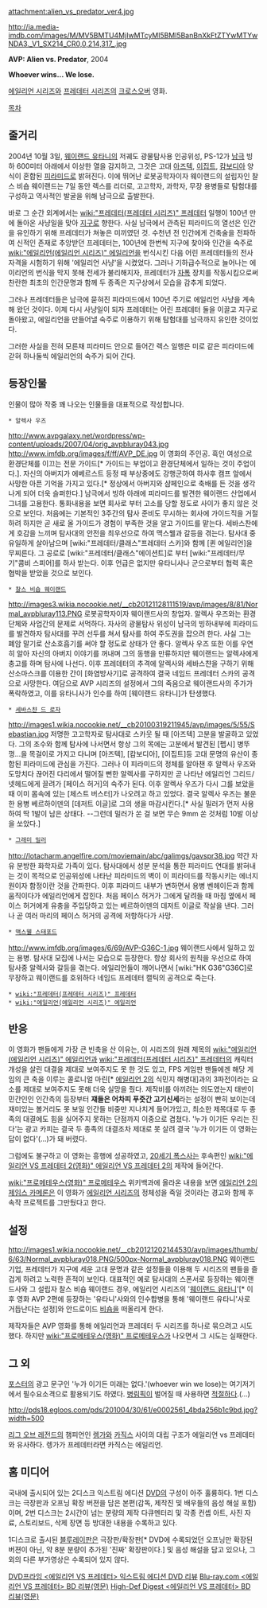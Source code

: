 attachment:alien_vs_predator_ver4.jpg

http://ia.media-imdb.com/images/M/MV5BMTU4MjIwMTcyMl5BMl5BanBnXkFtZTYwMTYwNDA3._V1_SX214_CR0,0,214,317_.jpg

'''AVP: Alien vs. Predator''', 2004

'''Whoever wins... We lose.'''

[[에일리언 시리즈]]와 [[프레데터 시리즈]]의 [[크로스오버]] 영화.

[[목차]]

== 줄거리 ==
2004년 10월 3일, [[웨이랜드 유타니]]의 저궤도 광물탐사용 인공위성, PS-12가 [[남극]] 빙하 600미터 아래에서 이상한 열을 감지하고, 그것은 고대 [[아즈텍]], [[이집트]], [[캄보디아]] 양식이 혼합된 [[피라미드]]로 밝혀진다. 이에 뛰어난 로봇공학자이자 웨이랜드의 설립자인 찰스 비숍 웨이랜드는 7일 동안 렉스를 리더로, 고고학자, 과학자, 무장 용병들로 탐험대를 구성하고 역사적인 발굴을 위해 남극으로 출발한다.

바로 그 순간 외계에서는 [[wiki:"프레데터(프레데터 시리즈)" 프레데터]] 일행이 100년 만에 돌아온 사냥일을 맞아 [[지구]]로 향한다. 사실 남극에서 관측된 피라미드의 열선은 인간을 유인하기 위해 프레데터가 쳐놓은 미끼였던 것. 수천년 전 인간에게 건축술을 전파하여 신적인 존재로 추앙받던 프레데터는, 100년에 한번씩 지구에 찾아와 인간을 숙주로 [[wiki:"에일리언(에일리언 시리즈)" 에일리언]]을 번식시킨 다음 어린 프레데터들의 전사 자격을 시험하기 위해 '에일리언 사냥'을 시켰었다. 그러나 기하급수적으로 늘어나는 에이리언의 번식을 막지 못해 전세가 불리해지자, 프레데터가 [[자폭]] 장치를 작동시킴으로써 찬란한 최초의 인간문명과 함께 두 종족은 지구상에서 모습을 감추게 되었다.

그러나 프레데터들은 남극에 묻혀진 피라미드에서 100년 주기로 에일리언 사냥을 계속해 왔던 것이다. 이제 다시 사냥일이 되자 프레데터는 어린 프레데터 둘을 이끌고 지구로 돌아왔고, 에일리언을 만들어낼 숙주로 이용하기 위해 탐험대를 남극까지 유인한 것이었다.

그러한 사실을 전혀 모른채 피라미드 안으로 들어간 렉스 일행은 미로 같은 피라미드에 갇혀 하나둘씩 에일리언의 숙주가 되어 간다.

== 등장인물 ==
인물이 많아 작중 꽤 나오는 인물들을 대표적으로 작성합니다.

 * 알렉사 우즈
http://www.avpgalaxy.net/wordpress/wp-content/uploads/2007/04/orig_avpbluray043.jpg
http://www.imfdb.org/images/f/ff/AVP_DE.jpg
이 영화의 주인공. 흑인 여성으로 환경단체를 이끄는 전문 가이드[* 가이드는 부업이고 환경단체에서 일하는 것이 주업이다.]. 자신의 아버지가 에베르스트 등정 때 부상중에도 강행군하여 하사후 캠프 앞에서 사망한 아픈 기억을 가지고 있다.[* 정상에서 아버지와 샴페인으로 축배를 든 것을 생각나게 되어 더욱 슬퍼한다.] 남극에서 빙하 아래에 피라미드를 발견한 웨이랜드 산업에서 그녀를 고용한다. 통화내용을 보면 회사로 부터 고소를 당할 정도로 사이가 좋지 않은 것으로 보인다. 처음에는 기본적인 3주간의 탐사 준비도 무시하는 회사에 가이드직을 거절하려 하지만 곧 새로 올 가이드가 경험이 부족한 것을 알고 가이드를 맡는다. 세바스찬에게 호감을 느끼며 탐사대의 안전을 최우선으로 하여 맥스웰과 갈등을 겪는다. 탐사대 중 유일하게 살아남으며 [wiki:"프레데터/클래스"프레데터 스카]와 함께 [퀸 에일리언]을 무찌른다. 그 공로로 [wiki:"프레데터/클래스"에이션트]로 부터 [wiki:"프레데터/무기"콤비 스피어]를 하사 받는다. 이후 언급은 없지만 유타니사나 군으로부터 협력 혹은 협박을 받았을 것으로 보인다.

 * [[찰스 비숍 웨이랜드]]
http://images3.wikia.nocookie.net/__cb20121128111519/avp/images/8/81/Normal_avpbluray113.PNG
로봇공학자이자 웨이랜드사의 창업자. 알렉사 우즈와는 환경단체와 사업간의 문제로 서먹하다. 자사의 광물탐사 위성이 남극의 빙하내부에 피라미드를 발견하자 탐사대를 꾸려 선두를 쳐서 탐사를 하여 주도권을 잡으려 한다. 사실 그는 폐암 말기로 산소호흡기를 써야 할 정도로 상태가 안 좋다. 알렉사 우즈 또한 이를 우연히 알아 자신의 아버지 이야기를 꺼내며 그의 동행을 만류하지만 웨이랜드는 알렉사에게 충고를 하며 탐사에 나선다. 이후 프레데터의 추격에 알렉사와 세바스챤을 구하기 위해 산소마스크를 이용한 간이 [화염방사기]로 공격하여 결국 네임드 프레데터 스카의 공격으로 사망한다. 여담으로 AVP 시리즈의 설정에서 그의 죽음으로 웨이랜드사의 주가가 폭락하였고, 이를 유타니사가 인수를 하여 [웨이랜드 유타니]가 탄생했다.

 * [[세바스챤 드 로자]]
http://images1.wikia.nocookie.net/__cb20100319211945/avp/images/5/55/Sebastian.jpg
저명한 고고학자로 탐사대로 스카웃 될 때 [아즈텍] 고분을 발굴하고 있었다. 그의 조수와 함께 탐사에 나서면서 항상 그의 목에는 고분에서 발견된 [펩시] 병뚜껑...을 목걸이로 가지고 다니며 [아즈텍], [캄보디아], [이집트]등 고대 문명의 유산이 종합된 피라미드에 관심을 가진다. 그러나 이 피라미드의 정체를 알아챈 후 알렉사 우즈와 도망치다 끊어진 다리에서 떨어질 뻔한 알렉사를 구하지만 곧 나타난 에일리언 그리드/넷헤드에게 끌려가 [페이스 허거]의 숙주가 된다. 이후 알렉사 우즈가 다시 그를 보았을 때 이미 몸속에 있는 [체스트 버스터]가 나오려고 하고 있었다. 결국 알렉사 우즈는 불운한 용병 베르하이덴의 [데저트 이글]로 그의 생을 마감시킨다.[* 사실 밀러가 먼저 사용하여 딱 1발이 남은 상태다. --그런데 밀러가 쏜 걸 보면 무슨 9mm 쏜 것처럼 10발 이상을 쏘았다.]  

 * [[그래미 밀러]]
http://lotacharm.angelfire.com/moviemain/abc/galimgs/gavspr38.jpg
약간 자유 분방한 화학자로 가족이 있다. 탐사대에서 성분 분석을 통한 피라미드 연대를 밝혀내는 것이 목적으로 인공위성에 나타난 피라미드의 벽이 이 피라미드를 작동시키는 에너지원이자 함정이란 것을 간파한다. 이후 피라미드 내부가 변하면서 용병 벤헤이든과 함께 움직이다가 에일리언에게 잡힌다. 처음 페이스 허거가 그에게 달려들 때 마침 옆에서 페이스 허거에게 유충을 주입당하고 있는 베르하이덴의 데저트 이글로 작살을 낸다. 그러나 곧 여러 마리의 페이스 허거의 공격에 저항하다가 사망.

 * [[맥스웰 스태포드]]
http://www.imfdb.org/images/6/69/AVP-G36C-1.jpg
웨이랜드사에서 일하고 있는 용병. 탐사대 모집에 나서는 모습으로 등장한다. 항상 회사의 원칙을 우선으로 하여 탐사중 알렉사와 갈등을 겪는다. 에일리언들이 깨어나면서 [wiki:"HK G36"G36C]로 무장하고 웨이랜드를 호위하다 네임드 프레데터 캘틱의 공격으로 죽는다.

 * [[wiki:"프레데터(프레데터 시리즈)" 프레데터]]
 * [[wiki:"에일리언(에일리언 시리즈)" 에일리언]]

== 반응 ==
이 영화가 팬들에게 가장 큰 빈축을 산 이유는, 이 시리즈의 원래 제목의 [[wiki:"에일리언(에일리언 시리즈)" 에일리언]]과 [[wiki:"프레데터(프레데터 시리즈)" 프레데터]]의 캐릭터 개성을 살린 대결을 제대로 보여주지도 못 한 것도 있고, FPS 게임판 팬들에겐 해당 게임의 큰 축을 이루는 콜로니얼 마린[* [[에일리언 2]]의 식민지 해병대]과의 3파전이라는 요소를 제대로 보여주지도 못해 더욱 실망을 줬다. 제작비를 아끼려는 의도였는지 태반이 민간인인 인간측의 등장부터 '''쟤들은 어차피 푸줏간 고기신세'''라는 설정이 빤히 보이는데 재미있는 볼거리도 못 보일 인간들 비중만 지나치게 들어가있고, 최소한 제목대로 두 종족의 대결에도 힘을 실어주지 못하는 단점까지 이중으로 겹쳤다. '누가 이기든 우리는 진다'는 광고 카피는 결국 두 종족의 대결조차 제대로 못 살려 결국 '누가 이기든 이 영화는 답이 없다'(...)가 돼 버렸다.

그럼에도 불구하고 이 영화는 흥행에 성공하였고, [[20세기 폭스]]사는 후속편인 [[wiki:"에일리언 VS 프레데터 2(영화)" 에일리언 VS 프레데터 2]]의 제작에 들어간다.

[[wiki:"프로메테우스(영화)" 프로메테우스]] 위키백과에 올라온 내용을 보면 [[에일리언 2]]의 [[제임스 카메론]]은 이 영화가 [[에일리언 시리즈]]의 정체성을 죽일 것이라는 경고와 함께 후속작 프로젝트를 그만뒀다고 한다.

== 설정 ==
http://images1.wikia.nocookie.net/__cb20121202144530/avp/images/thumb/6/63/Normal_avpbluray018.PNG/500px-Normal_avpbluray018.PNG
웨이랜드 기업, 프레데터가 지구에 세운 고대 문명과 같은 설정들을 이용해 두 시리즈의 팬들을 즐겁게 하려고 노력한 흔적이 보인다. 대표적인 예로 탐사대의 스폰서로 등장하는 웨이랜드사와 그 설립자 찰스 비숍 웨이랜드 경우, 에일리언 시리즈의 '[[웨이랜드 유타니]]'[* 이후 영화 AVP 2편에 등장하는 '유타니'사와의 인수합병을 통해 '웨이랜드 유타니'사로 거듭난다는 설정]와 안드로이드 [[비숍]]을 떠올리게 한다.

제작자들은 AVP 영화를 통해 에일리언과 프레데터 두 시리즈를 하나로 묶으려고 시도했다. 하지만 [[wiki:"프로메테우스(영화)" 프로메테우스]]가 나오면서 그 시도는 실패한다.

== 그 외 ==
[[포스터]]의 광고 문구인 '누가 이기든 미래는 없다.'(whoever win we lose)는 여기저기에서 필수요소격으로 활용되기도 하였다. [[병림픽]]이 벌어질 때 사용하면 [[적절]]하다.(...)

http://pds18.egloos.com/pds/201004/30/61/e0002561_4bda256b1c9bd.jpg?width=500

[[리그 오브 레전드]]의 챔피언인 [[렝가]]와 [[카직스]] 사이의 대립 구조가 에일리언 vs 프레데터와 유사하다. 렝가가 프레데터라면 카직스는 에일리언.

== 홈 미디어 ==
국내에 출시되어 있는 2디스크 익스트림 에디션 [[DVD]]의 구성이 아주 훌륭하다. 1번 디스크는 극장판과 오프닝 확장 버젼을 담은 본편(감독, 제작진 및 배우들의 음성 해설 포함)이며, 2번 디스크는 2시간이 넘는 분량의 제작 다큐멘터리 및 각종 컨셉 아트, 사진 자료, 스토리보드, 삭제 장면 등 방대한 내용을 수록하고 있다.

1디스크로 출시된 [[블루레이]]판은 극장판/확장판[* DVD에 수록되었던 오프닝만 확장된 버젼이 아닌, 약 8분 분량이 추가된 '진짜' 확장판이다.] 및 음성 해설을 담고 있으나, 그 외의 다른 부가영상은 수록되어 있지 않다.

[http://dvdprime.donga.com/dvdmovie/DVDDetail_Sub.asp?dvd_id=865&master_id=0 DVD프라임 <에일리언 VS 프레데터> 익스트림 에디션 DVD 리뷰]
[http://www.blu-ray.com/movies/Alien-vs-Predator-Blu-ray/193/#Review Blu-ray.com <에일리언 VS 프레데터> BD 리뷰(영문)]
[http://bluray.highdefdigest.com/507/alienvspredator.html High-Def Digest <에일리언 VS 프레데터> BD 리뷰(영문)]
